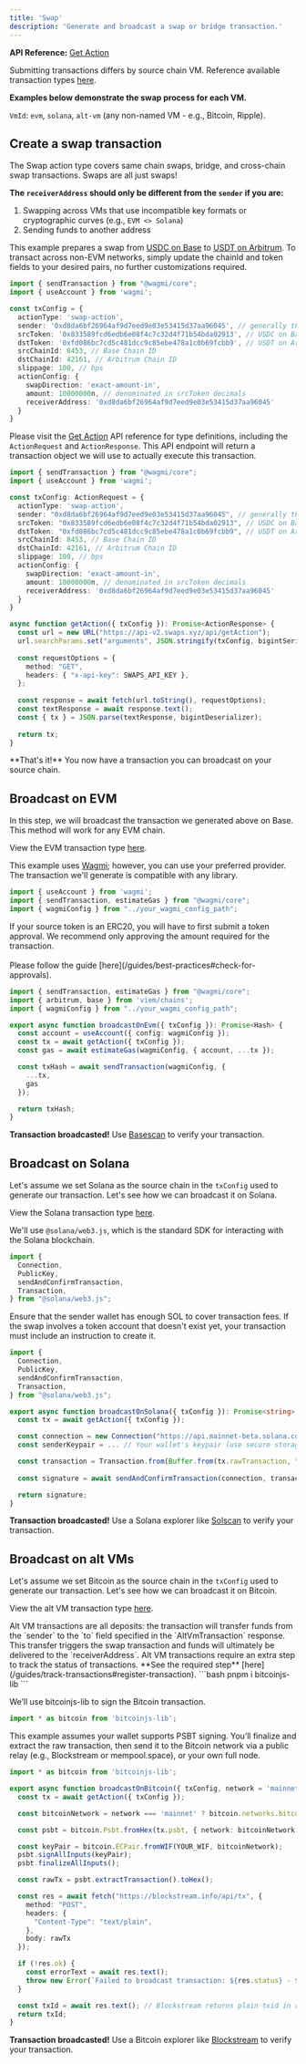 ```yaml
---
title: 'Swap'
description: 'Generate and broadcast a swap or bridge transaction.'
---
```



**API Reference:** [Get Action](/api-reference/get-action#swap)

Submitting transactions differs by source chain VM. Reference available transaction types [here](/api-reference/get-action#response-tx).

**Examples below demonstrate the swap process for each VM.**

<code>VmId</code>: <code>evm</code>, <code>solana</code>, <code>alt-vm</code> (any non-named VM - e.g., Bitcoin, Ripple).

## Create a swap transaction

<Steps>
<Step title="Configure the transaction request">

<Callout type="info">
  The Swap action type covers same chain swaps, bridge, and cross-chain swap transactions.  Swaps are all just swaps!
</Callout>

**The `receiverAddress` should only be different from the `sender` if you are:**
1. Swapping across VMs that use incompatible key formats or cryptographic curves (e.g., `EVM <> Solana`)
2. Sending funds to another address

This example prepares a swap from [USDC on Base](https://basescan.org/token/0x833589fcd6edb6e08f4c7c32d4f71b54bda02913) to [USDT on Arbitrum](https://arbiscan.io/token/0xfd086bc7cd5c481dcc9c85ebe478a1c0b69fcbb9).  To transact across non-EVM networks, simply update the chainId and token fields to your desired pairs, no further customizations required.

```typescript
import { sendTransaction } from "@wagmi/core";
import { useAccount } from 'wagmi';

const txConfig = {
  actionType: 'swap-action',
  sender: '0xd8da6bf26964af9d7eed9e03e53415d37aa96045', // generally the user's connected wallet address
  srcToken: '0x833589fcd6edb6e08f4c7c32d4f71b54bda02913', // USDC on Base
  dstToken: '0xfd086bc7cd5c481dcc9c85ebe478a1c0b69fcbb9', // USDT on Arbitrum
  srcChainId: 8453, // Base Chain ID 
  dstChainId: 42161, // Arbitrum Chain ID
  slippage: 100, // bps
  actionConfig: {
    swapDirection: 'exact-amount-in',
    amount: 10000000n, // denominated in srcToken decimals
    receiverAddress: '0xd8da6bf26964af9d7eed9e03e53415d37aa96045'
  }
}
```
</Step>

<Step title="Generate the transaction">

Please visit the [Get Action](/api-reference/get-action) API reference for type definitions, including the `ActionRequest` and `ActionResponse`.  This API endpoint will return a transaction object we will use to actually execute this transaction.

```typescript
import { sendTransaction } from "@wagmi/core";
import { useAccount } from 'wagmi';

const txConfig: ActionRequest = {
  actionType: 'swap-action',
  sender: "0xd8da6bf26964af9d7eed9e03e53415d37aa96045", // generally the user's connected wallet address
  srcToken: "0x833589fcd6edb6e08f4c7c32d4f71b54bda02913", // USDC on Base
  dstToken: "0xfd086bc7cd5c481dcc9c85ebe478a1c0b69fcbb9", // USDT on Arbitrum
  srcChainId: 8453, // Base Chain ID
  dstChainId: 42161, // Arbitrum Chain ID
  slippage: 100, // bps
  actionConfig: {
    swapDirection: 'exact-amount-in',
    amount: 10000000n, // denominated in srcToken decimals
    receiverAddress: '0xd8da6bf26964af9d7eed9e03e53415d37aa96045'
  }
}

async function getAction({ txConfig }): Promise<ActionResponse> {
  const url = new URL("https://api-v2.swaps.xyz/api/getAction"); 
  url.searchParams.set("arguments", JSON.stringify(txConfig, bigintSerializer));
 
  const requestOptions = {
    method: "GET", 
    headers: { "x-api-key": SWAPS_API_KEY }, 
  };
 
  const response = await fetch(url.toString(), requestOptions); 
  const textResponse = await response.text(); 
  const { tx } = JSON.parse(textResponse, bigintDeserializer); 
 
  return tx; 
} 
```

<Callout type="success">
  **That's it!** You now have a transaction you can broadcast on your source chain.
</Callout>

</Step>
</Steps>

## Broadcast on EVM
In this step, we will broadcast the transaction we generated above on Base.  This method will work for any EVM chain.

View the EVM transaction type [here](/api-reference/get-action#evm-transaction).

<Steps>
<Step title="Import the recommended libraries">

This example uses [Wagmi](https://wagmi.sh/); however, you can use your preferred provider. The transaction we'll generate is compatible with any library.

```typescript
import { useAccount } from 'wagmi';
import { sendTransaction, estimateGas } from "@wagmi/core";
import { wagmiConfig } from "../your_wagmi_config_path";
```
</Step>

<Step title="Broadcast the transaction">

<Callout type="warning">
  If your source token is an ERC20, you will have to first submit a token approval.  We recommend only approving the amount required for the transaction.<br/><br/>
  Please follow the guide [here](/guides/best-practices#check-for-approvals).
</Callout>

```typescript
import { sendTransaction, estimateGas } from "@wagmi/core";
import { arbitrum, base } from 'viem/chains';
import { wagmiConfig } from "../your_wagmi_config_path";

export async function broadcastOnEvm({ txConfig }): Promise<Hash> {
  const account = useAccount({ config: wagmiConfig });
  const tx = await getAction({ txConfig });
  const gas = await estimateGas(wagmiConfig, { account, ...tx });

  const txHash = await sendTransaction(wagmiConfig, {
    ...tx,
    gas
  });

  return txHash;
}
```
<Callout type="success"> **Transaction broadcasted!** Use [Basescan](https://basescan.org/) to verify your transaction. </Callout>
</Step>
</Steps>

## Broadcast on Solana
Let's assume we set Solana as the source chain in the `txConfig` used to generate our transaction.  Let's see how we can broadcast it on Solana.

View the Solana transaction type [here](/api-reference/get-action#solana-transaction).

<Steps>
<Step title="Import the recommended libraries">

We'll use `@solana/web3.js`, which is the standard SDK for interacting with the Solana blockchain.

```typescript
import {
  Connection,
  PublicKey,
  sendAndConfirmTransaction,
  Transaction,
} from "@solana/web3.js";
```
</Step>

<Step title="Broadcast the transaction">

<Callout type="warning"> Ensure that the sender wallet has enough SOL to cover transaction fees. If the swap involves a token account that doesn't exist yet, your transaction must include an instruction to create it. </Callout>

```typescript
import {
  Connection,
  PublicKey,
  sendAndConfirmTransaction,
  Transaction,
} from "@solana/web3.js";

export async function broadcastOnSolana({ txConfig }): Promise<string> {
  const tx = await getAction({ txConfig });

  const connection = new Connection("https://api.mainnet-beta.solana.com");
  const senderKeypair = ... // Your wallet's keypair (use secure storage)

  const transaction = Transaction.from(Buffer.from(tx.rawTransaction, "base64"));
  
  const signature = await sendAndConfirmTransaction(connection, transaction, [senderKeypair]);

  return signature;
}
```
<Callout type="success"> **Transaction broadcasted!** Use a Solana explorer like [Solscan](https://solscan.io) to verify your transaction. </Callout>
</Step>
</Steps>

## Broadcast on alt VMs
Let's assume we set Bitcoin as the source chain in the `txConfig` used to generate our transaction.  Let's see how we can broadcast it on Bitcoin.

View the alt VM transaction type [here](/api-reference/get-action#alt-vm-transaction).

<Callout type="info">
  Alt VM transactions are all deposits: the transaction will transfer funds from the `sender` to the `to` field specified in the `AltVmTransaction` response.  This transfer triggers the swap transaction and funds will ultimately be delivered to the `receiverAddress`.
</Callout>

<Callout type="info">
  Alt VM transactions require an extra step to track the status of transactions.  **See the required step** [here](/guides/track-transactions#register-transaction).
</Callout>

<Steps>
<Step title="Install recommended package">
```bash
pnpm i bitcoinjs-lib
```
</Step>
<Step title="Import the recommended libraries">

We’ll use bitcoinjs-lib to sign the Bitcoin transaction.

```typescript
import * as bitcoin from 'bitcoinjs-lib';
```
</Step>

<Step title="Broadcast the transaction">

This example assumes your wallet supports PSBT signing. You’ll finalize and extract the raw transaction, then send it to the Bitcoin network via a public relay (e.g., Blockstream or mempool.space), or your own full node.

```typescript
import * as bitcoin from 'bitcoinjs-lib';

export async function broadcastOnBitcoin({ txConfig, network = 'mainnet' }): Promise<string> {
  const tx = await getAction({ txConfig });

  const bitcoinNetwork = network === 'mainnet' ? bitcoin.networks.bitcoin : bitcoin.networks.testnet;

  const psbt = bitcoin.Psbt.fromHex(tx.psbt, { network: bitcoinNetwork });

  const keyPair = bitcoin.ECPair.fromWIF(YOUR_WIF, bitcoinNetwork);
  psbt.signAllInputs(keyPair);
  psbt.finalizeAllInputs();

  const rawTx = psbt.extractTransaction().toHex();

  const res = await fetch("https://blockstream.info/api/tx", {
    method: "POST",
    headers: {
      "Content-Type": "text/plain",
    },
    body: rawTx
  });

  if (!res.ok) {
    const errorText = await res.text();
    throw new Error(`Failed to broadcast transaction: ${res.status} - ${errorText}`);
  }

  const txId = await res.text(); // Blockstream returns plain txid in response body
  return txId;
}
```
<Callout type="success"> **Transaction broadcasted!** Use a Bitcoin explorer like [Blockstream](https://blockstream.info) to verify your transaction. </Callout>
</Step>
</Steps>